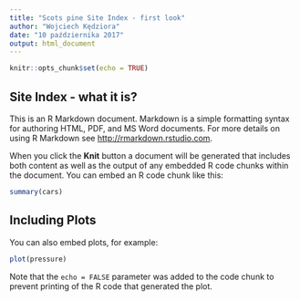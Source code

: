 ```yaml
---
title: "Scots pine Site Index - first look"
author: "Wojciech Kędziora"
date: "10 października 2017"
output: html_document
---
```


```r
knitr::opts_chunk$set(echo = TRUE)
```

## Site Index - what it is?

This is an R Markdown document. Markdown is a simple formatting syntax for authoring HTML, PDF, and MS Word documents. For more details on using R Markdown see <http://rmarkdown.rstudio.com>.

When you click the **Knit** button a document will be generated that includes both content as well as the output of any embedded R code chunks within the document. You can embed an R code chunk like this:

```r
summary(cars)
```

## Including Plots

You can also embed plots, for example:

```r
plot(pressure)
```

Note that the `echo = FALSE` parameter was added to the code chunk to prevent printing of the R code that generated the plot.
